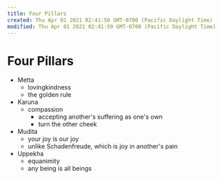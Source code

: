 ```yaml
---
title: Four Pillars
created: Thu Apr 01 2021 02:41:50 GMT-0700 (Pacific Daylight Time)
modified: Thu Apr 01 2021 02:41:50 GMT-0700 (Pacific Daylight Time)
---
```


# Four Pillars

- Metta
  - lovingkindness
  - the golden rule
- Karuna
  - compassion
    - accepting another's suffering as one's own
    - turn the other cheek
- Mudita
  - your joy is our joy
  - unlike Schadenfreude, which is joy in another's pain
- Uppekha
  - equanimity
  - any being is all beings
